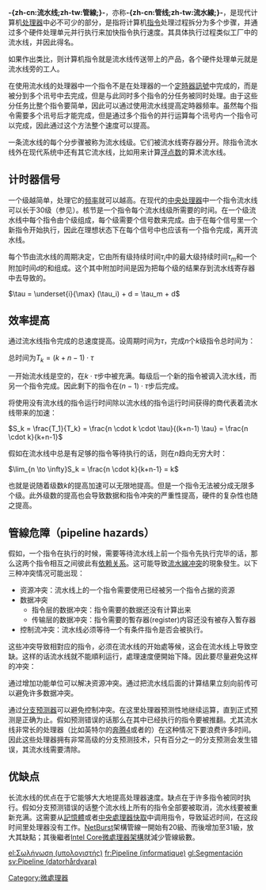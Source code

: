 {{noteTA
|G1=IT
|T=zh-cn:流水线;zh-tw:管線;
|1=zh-cn:流水线;zh-tw;管線;
|2=zh-cn:计算机;zh-tw;電腦;
}}
{{unreferenced|time=2010-02-09T19:44:22+00:00}}
{{Redirect to|管线|一种利用管道运输气体和液体的运输方式|管道运输}}
'''-{zh-cn:流水线;zh-tw:管線;}-'''，亦称'''-{zh-cn:管线;zh-tw:流水線;}-'''，是现代计算机[[处理器|处理器]]中必不可少的部分，是指将计算机[[指令|指令]]处理过程拆分为多个步骤，并通过多个硬件处理单元并行执行来加快指令执行速度。其具体执行过程类似工厂中的流水线，并因此得名。

如果作出类比，则计算机指令就是流水线传送带上的产品，各个硬件处理单元就是流水线旁的工人。

在使用流水线的处理器中一个指令不是在处理器的一个[[定時器訊號|定時器訊號]]中完成的，而是被分到多个讯号中去完成，但是与此同时多个指令的分任务被同时处理。由于这些分任务比整个指令要简单，因此可以通过使用流水线提高定時器频率。虽然每个指令需要多个讯号后才能完成，但是通过多个指令的并行运算每个讯号内一个指令可以完成，因此通过这个方法整个速度可以提高。

一条流水线的每个分步骤被称为流水线级。它们被流水线寄存器分开。除指令流水线外在现代系统中还有其它流水线，比如用来计算[[浮点数|浮点数]]的算术流水线。

==计时器信号==
一个级越简单，处理它的[[频率|频率]]就可以越高。在现代的[[中央处理器|中央处理器]]中一个指令流水线可以长于30级（参见{{lang|en|[[NetBurst|NetBurst]]}}）。核节是一个指令每个流水线级所需要的时间。在一个{{lang|en|k}}级流水线中每个指令由{{lang|en|k}}个级组成，每个级需要{{lang|en|k}}个信号数来完成。由于在每个信号里一个新指令开始执行，因此在理想状态下在每个信号中也应该有一个指令完成，离开流水线。

每个节由流水线的周期决定，它由所有级持续时间<math>\tau_i</math>中的最大级持续时间<math>\tau_m</math>和一个附加时间<math>d</math>的和组成。这个其中附加时间是因为把每个级的结果存到流水线寄存器中去导致的。

<math>\tau = \underset{i}{\max} (\tau_i) + d = \tau_m + d</math>

==效率提高==
通过流水线指令完成的总速度提高。设周期时间为<math>\tau</math>，完成<math>n</math>个<math>k</math>级指令总时间为：

总时间为<math>T_k = (k+n-1) \cdot \tau</math>

一开始流水线是空的，在<math>k \cdot \tau</math>步中被充满。每级后一个新的指令被调入流水线，而另一个指令完成。因此剩下的指令在<math>(n-1) \cdot \tau</math>步后完成。

将使用没有流水线的指令运行时间除以流水线的指令运行时间获得的商代表着流水线带来的加速：

<math>S_k = \frac{T_1}{T_k} = \frac{n \cdot k \cdot \tau}{(k+n-1) \tau} = \frac{n \cdot k}{k+n-1}</math>

假如在流水线中总是有足够的指令等待执行的话，则在<math>n</math>趋向无穷大时：

<math>\lim_{n \to \infty}S_k = \frac{n \cdot k}{k+n-1} = k</math>

也就是说随着级数<math>k</math>的提高加速可以无限地提高。但是一个指令无法被分成无限多个级。此外级数的提高也会导致数据和指令冲突的严重性提高，硬件的复杂性也随之提高。

==管線危障（pipeline hazards）==
假如，一个指令在执行的时候，需要等待流水线上前一个指令先执行完毕的话，那么这两个指令相互之间彼此有[[数据依赖|依赖关系]]。这可能导致[[流水線冲突|流水線冲突]]的現象發生。以下三种冲突情况可能出现：
*资源冲突：流水线上的一个指令需要使用已经被另一个指令占据的资源
*数据冲突
**指令层的数据冲突：指令需要的数据还没有计算出来
**传输层的数据冲突：指令需要的暫存器(register)内容还没有被存入暫存器
*控制流冲突：流水线必须等待一个有条件{{lang|en|[[Goto|Goto]]}}指令是否会被执行。

这些冲突导致相對应的指令，必须在流水线的开始處等候，这会在流水线上导致空缺。这样的话流水线就不能順利运行，處理速度便開始下降。因此要尽量避免这样的冲突：

通过增加功能单位可以解决资源冲突。通过把流水线后面的计算结果立刻向前传可以避免许多数据冲突。

通过[[分支预测器|分支预测器]]可以避免控制冲突。在这里处理器预测性地继续运算，直到正式预测是正确为止。假如预测错误的话那么在其中已经执行的指令要被推翻。尤其流水线非常长的处理器（比如英特尔的[[奔腾4|奔腾4]]或者{{lang|en|IBM}}的{{lang|en|[[PowerPC|PowerPC]]}}）在这种情况下要浪费许多时间。因此这些处理器拥有非常高级的分支预测技术，只有百分之一的分支预测会发生错误，其流水线需要清除。

==优缺点==
长流水线的优点在于它能够大大地提高处理器速度。缺点在于许多指令被同时执行。假如分支预测错误的话整个流水线上所有的指令全部要被取消，流水线要被重新充满。这需要从[[内存|記憶體]]或者[[中央处理器缓存|中央處理器快取]]中调用指令，导致延迟时间，在这段时间里处理器没有工作。[[NetBurst|NetBurst]]架構管線一開始有20級、而後增加至31級，放大其缺點；其後繼者[[Intel_Core微處理器架構|Intel Core微處理器架構]]就減少管線級數。

[[Category:微處理器|Category:微處理器]]

[[el:Σωλήνωση_(υπολογιστής)|el:Σωλήνωση (υπολογιστής)]]
[[fr:Pipeline_(informatique)|fr:Pipeline (informatique)]]
[[gl:Segmentación|gl:Segmentación]]
[[sv:Pipeline_(datorhårdvara)|sv:Pipeline (datorhårdvara)]]